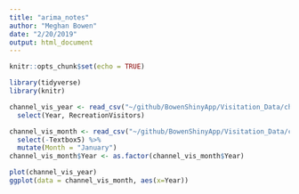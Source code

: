 ```yaml
---
title: "arima_notes"
author: "Meghan Bowen"
date: "2/20/2019"
output: html_document
---
```


```r
knitr::opts_chunk$set(echo = TRUE)
```

```r

library(tidyverse)
library(knitr)

```


```r

channel_vis_year <- read_csv("~/github/BowenShinyApp/Visitation_Data/channel_vis_year.csv") %>% 
  select(Year, RecreationVisitors)

channel_vis_month <- read_csv("~/github/BowenShinyApp/Visitation_Data/channel_vis_month.csv") %>% 
  select(-Textbox5) %>% 
  mutate(Month = "January")
channel_vis_month$Year <- as.factor(channel_vis_month$Year)

plot(channel_vis_year)
ggplot(data = channel_vis_month, aes(x=Year))

```